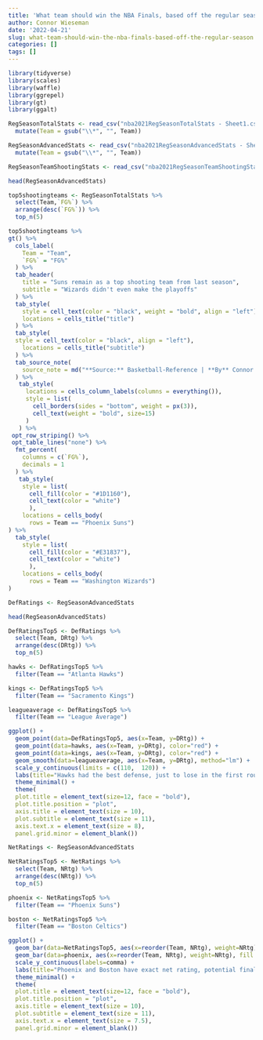 ```yaml
---
title: 'What team should win the NBA Finals, based off the regular season? '
author: Connor Wieseman
date: '2022-04-21'
slug: what-team-should-win-the-nba-finals-based-off-the-regular-season
categories: []
tags: []
---
```

```r
library(tidyverse)
library(scales)
library(waffle)
library(ggrepel)
library(gt)
library(ggalt)
```
```r
RegSeasonTotalStats <- read_csv("nba2021RegSeasonTotalStats - Sheet1.csv") %>% 
  mutate(Team = gsub("\\*", "", Team)) 
```
```r
RegSeasonAdvancedStats <- read_csv("nba2021RegSeasonAdvancedStats - Sheet1 (1).csv") %>% 
  mutate(Team = gsub("\\*", "", Team))
```
```r
RegSeasonTeamShootingStats <- read_csv("nba2021RegSeasonTeamShootingStats - Sheet1.csv") 
```
```r
head(RegSeasonAdvancedStats)
```


```r
top5shootingteams <- RegSeasonTotalStats %>% 
  select(Team,`FG%`) %>%
  arrange(desc(`FG%`)) %>% 
  top_n(5)
```

```r
top5shootingteams %>% 
gt() %>%
  cols_label(
    Team = "Team",
    `FG%` = "FG%"
  ) %>% 
  tab_header(
    title = "Suns remain as a top shooting team from last season",
    subtitle = "Wizards didn't even make the playoffs"
  ) %>% 
  tab_style(
    style = cell_text(color = "black", weight = "bold", align = "left"),
    locations = cells_title("title")
  ) %>% 
  tab_style(
  style = cell_text(color = "black", align = "left"),
    locations = cells_title("subtitle")
  ) %>%
  tab_source_note(
    source_note = md("**Source:** Basketball-Reference | **By** Connor Wieseman")
  ) %>% 
   tab_style(
     locations = cells_column_labels(columns = everything()),
     style = list(
       cell_borders(sides = "bottom", weight = px(3)),
       cell_text(weight = "bold", size=15)
     )
   ) %>% 
 opt_row_striping() %>% 
 opt_table_lines("none") %>% 
  fmt_percent(
    columns = c(`FG%`),
    decimals = 1
  ) %>% 
   tab_style(
    style = list(
      cell_fill(color = "#1D1160"),
      cell_text(color = "white")
      ),
    locations = cells_body(
      rows = Team == "Phoenix Suns")
) %>% 
  tab_style(
    style = list(
      cell_fill(color = "#E31837"),
      cell_text(color = "white")
      ),
    locations = cells_body(
      rows = Team == "Washington Wizards") 
)
```
```r
DefRatings <- RegSeasonAdvancedStats
```

```r
head(RegSeasonAdvancedStats)
```

```r
DefRatingsTop5 <- DefRatings %>%
  select(Team, DRtg) %>%
  arrange(desc(DRtg)) %>% 
  top_n(5)
```

```r
hawks <- DefRatingsTop5 %>% 
  filter(Team == "Atlanta Hawks") 
```

```r
kings <- DefRatingsTop5 %>% 
  filter(Team == "Sacramento Kings") 
```

```r
leagueaverage <- DefRatingsTop5 %>% 
  filter(Team == "League Average") 
```


```r
ggplot() + 
  geom_point(data=DefRatingsTop5, aes(x=Team, y=DRtg)) + 
  geom_point(data=hawks, aes(x=Team, y=DRtg), color="red") + 
  geom_point(data=kings, aes(x=Team, y=DRtg), color="red") +
  geom_smooth(data=leagueaverage, aes(x=Team, y=DRtg), method="lm") +
  scale_y_continuous(limits = c(110,  120)) +
  labs(title="Hawks had the best defense, just to lose in the first round", subtitle = "With the second best defense, the Kings couldn't make the playoffs.", x= "", y= "Defensive Rating", caption="Source: Basketball-Reference | By Connor Wieseman") + 
  theme_minimal() + 
  theme(
  plot.title = element_text(size=12, face = "bold"),
  plot.title.position = "plot",
  axis.title = element_text(size = 10),
  plot.subtitle = element_text(size = 11),
  axis.text.x = element_text(size = 8),
  panel.grid.minor = element_blank())
```


```r
NetRatings <- RegSeasonAdvancedStats
```

```r
NetRatingsTop5 <- NetRatings %>%
  select(Team, NRtg) %>%
  arrange(desc(NRtg)) %>% 
  top_n(5)
```
```r
phoenix <- NetRatingsTop5 %>% 
  filter(Team == "Phoenix Suns")
```

```r
boston <- NetRatingsTop5 %>% 
  filter(Team == "Boston Celtics")
```

```r
ggplot() + 
  geom_bar(data=NetRatingsTop5, aes(x=reorder(Team, NRtg), weight=NRtg)) + 
  geom_bar(data=phoenix, aes(x=reorder(Team, NRtg), weight=NRtg), fill = "#1D1160") + geom_bar(data=boston, aes(x=reorder(Team, NRtg), weight=NRtg), fill = "#007A33") +
  scale_y_continuous(labels=comma) + 
  labs(title="Phoenix and Boston have exact net rating, potential finals matchup?  ", subtitle = "All these teams remain in the playoffs except Utah", x= "", y= "Net Rating", caption="Source: Basketball-Reference | By Connor Wieseman") + 
  theme_minimal() + 
  theme(
  plot.title = element_text(size=12, face = "bold"),
  plot.title.position = "plot",
  axis.title = element_text(size = 10),
  plot.subtitle = element_text(size = 11),
  axis.text.x = element_text(size = 7.5),
  panel.grid.minor = element_blank())

```

